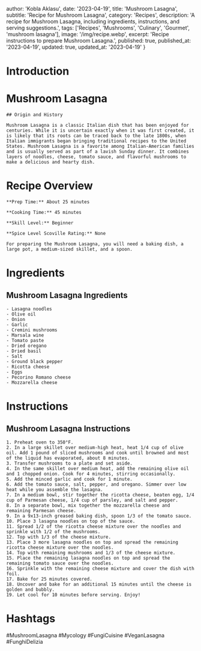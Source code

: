
  author: 'Kobla Aklasu',
  date: '2023-04-19',
  title: 'Mushroom Lasagna',
  subtitle: 'Recipe for Mushroom Lasagna',
  category: 'Recipes',
  description: 'A recipe for Mushroom Lasagna, including ingredients, instructions, and serving suggestions.',
  tags: ['Recipes', 'Mushrooms', 'Culinary', 'Gourmet', 'mushroom lasagna'],
  image: '/img/recipe.webp',
  excerpt: 'Recipe instructions to prepare Mushroom Lasagna.',
  published: true,
  published_at: '2023-04-19',
  updated: true,
  updated_at: '2023-04-19'
}


  # Introduction

# Mushroom Lasagna
    
    ## Origin and History
    
    Mushroom Lasagna is a classic Italian dish that has been enjoyed for centuries. While it is uncertain exactly when it was first created, it is likely that its roots can be traced back to the late 1800s, when Italian immigrants began bringing traditional recipes to the United States. Mushroom Lasagna is a favorite among Italian-American families and is usually served as part of a lavish Sunday dinner. It combines layers of noodles, cheese, tomato sauce, and flavorful mushrooms to make a delicious and hearty dish.

# Recipe Overview

    **Prep Time:** About 25 minutes
    
    **Cooking Time:** 45 minutes
    
    **Skill Level:** Beginner
    
    **Spice Level Scoville Rating:** None
    
    For preparing the Mushroom Lasagna, you will need a baking dish, a large pot, a medium-sized skillet, and a spoon.

# Ingredients

## Mushroom Lasagna Ingredients
    - Lasagna noodles
    - Olive oil
    - Onion
    - Garlic
    - Cremini mushrooms
    - Marsala wine
    - Tomato paste
    - Dried oregano
    - Dried basil
    - Salt
    - Ground black pepper
    - Ricotta cheese
    - Eggs
    - Pecorino Romano cheese
    - Mozzarella cheese

# Instructions

## Mushroom Lasagna Instructions
    1. Preheat oven to 350°F. 
    2. In a large skillet over medium-high heat, heat 1/4 cup of olive oil. Add 1 pound of sliced mushrooms and cook until browned and most of the liquid has evaporated, about 8 minutes.
    3. Transfer mushrooms to a plate and set aside.
    4. In the same skillet over medium heat, add the remaining olive oil and 1 chopped onion. Cook for 4 minutes, stirring occasionally.
    5. Add the minced garlic and cook for 1 minute.
    6. Add the tomato sauce, salt, pepper, and oregano. Simmer over low heat while you assemble the lasagna.
    7. In a medium bowl, stir together the ricotta cheese, beaten egg, 1/4 cup of Parmesan cheese, 1/4 cup of parsley, and salt and pepper.
    8. In a separate bowl, mix together the mozzarella cheese and remaining Parmesan cheese.
    9. In a 9x13-inch greased baking dish, spoon 1/3 of the tomato sauce.
    10. Place 3 lasagna noodles on top of the sauce.
    11. Spread 1/2 of the ricotta cheese mixture over the noodles and sprinkle with 1/2 of the mushrooms.
    12. Top with 1/3 of the cheese mixture.
    13. Place 3 more lasagna noodles on top and spread the remaining ricotta cheese mixture over the noodles.
    14. Top with remaining mushrooms and 1/3 of the cheese mixture.
    15. Place the remaining lasagna noodles on top and spread the remaining tomato sauce over the noodles.
    16. Sprinkle with the remaining cheese mixture and cover the dish with foil.
    17. Bake for 25 minutes covered.
    18. Uncover and bake for an additional 15 minutes until the cheese is golden and bubbly.
    19. Let cool for 10 minutes before serving. Enjoy!

# Hashtags

#MushroomLasagna #Mycology #FungiCuisine #VeganLasagna #FunghiDelizia



